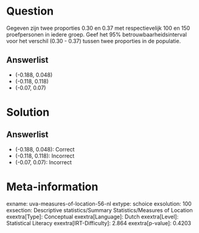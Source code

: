 Question
========

Gegeven zijn twee proporties 0.30 en 0.37 met respectievelijk 100 en 150
proefpersonen in iedere groep. Geef het 95% betrouwbaarheidsinterval
voor het verschil (0.30 - 0.37) tussen twee proporties in de populatie.

Answerlist
----------

* (-0.188, 0.048)
* (-0.118, 0.118)
* (-0.07, 0.07)

Solution
========

Answerlist
----------

* (-0.188, 0.048): Correct
* (-0.118, 0.118): Incorrect
* (-0.07, 0.07): Incorrect

Meta-information
================
exname: uva-measures-of-location-56-nl
extype: schoice
exsolution: 100
exsection: Descriptive statistics/Summary Statistics/Measures of Location
exextra[Type]: Conceptual
exextra[Language]: Dutch
exextra[Level]: Statistical Literacy
exextra[IRT-Difficulty]: 2.864
exextra[p-value]: 0.4203
